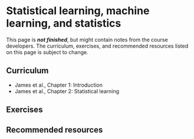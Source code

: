 # Statistical learning, machine learning, and statistics

::: callout-important
This page is ***not finished***, but might contain notes from the course developers. The curriculum, exercises, and recommended resources listed on this page is subject to change.
:::

## Curriculum

* James et al., Chapter 1: Introduction
* James et al., Chapter 2: Statistical learning

## Exercises

## Recommended resources
